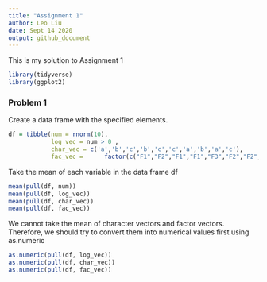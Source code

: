 ```yaml
---
title: "Assignment 1"
author: Leo Liu
date: Sept 14 2020 
output: github_document
---
```

 This is my solution to Assignment 1
 
```r
library(tidyverse)
library(ggplot2)
```

### Problem 1

Create a data frame with the specified elements.

```r
df = tibble(num = rnorm(10), 
            log_vec = num > 0 , 
            char_vec = c('a','b','c','b','c','c','a','b','a','c'), 
            fac_vec =      factor(c("F1","F2","F1","F1","F3","F2","F2","F1","F3","F3")))
```

Take the mean of each variable in the data frame df

```r
mean(pull(df, num))
mean(pull(df, log_vec))
mean(pull(df, char_vec))
mean(pull(df, fac_vec))
```

We cannot take the mean of character vectors and factor vectors. Therefore, we should try to convert them into numerical values first using as.numeric
```r
as.numeric(pull(df, log_vec))
as.numeric(pull(df, char_vec))
as.numeric(pull(df, fac_vec))
```